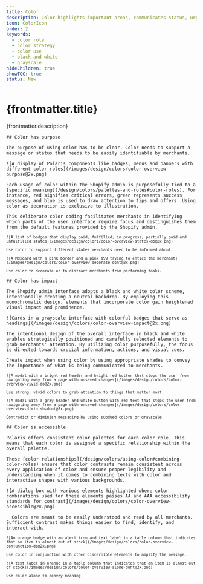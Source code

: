 ```yaml
---
title: Color
description: Color highlights important areas, communicates status, urgency, and directs attention.
icon: ColorIcon
order: 2
keywords:
  - color role
  - color strategy
  - color use
  - black and white
  - grayscale
hideChildren: true
showTOC: true
status: New
---
```


# {frontmatter.title}

<Lede>{frontmatter.description}</Lede>

<Subnav />

<LayoutSection card>

  <Text>

    ## Color has purpose

    The purpose of using color has to be clear. Color needs to support a message or status that needs to be easily identifiable by merchants.

  </Text>

  <Large>

    ![A display of Polaris components like badges, menus and banners with different color roles](/images/design/colors/color-overview-purpose@2x.png)

  </Large>

  <Text>

    Each usage of color within the Shopify admin is purposefully tied to a [specific meaning](/design/colors/palettes-and-roles#color-roles). For instance, red signifies critical errors, green represents success messages, and blue is used to draw attention to tips and offers. Using color as decoration is exclusive to illustration.

    This deliberate color coding facilitates merchants in identifying which parts of the user interface require focus and distinguishes them from the default features provided by the Shopify admin.

  </Text>

  <Small variant="do">

    ![A list of badges that display paid, fulfilled, in progress, partially paid and unfulfilled states](/images/design/colors/color-overview-states-do@2x.png)

    Use color to support different states merchants need to be informed about.

  </Small>

  <Small variant="dont">

    ![A Mdxcard with a pink border and a pink $99 trying to entice the merchant](/images/design/colors/color-overview-decorate-dont@2x.png)

    Use color to decorate or to distract merchants from performing tasks.

  </Small>

</LayoutSection>

<LayoutSection card>

  <Text>

    ## Color has impact

    The Shopify admin interface adopts a black and white color scheme, intentionally creating a neutral backdrop. By employing this monochromatic design, elements that incorporate color gain heightened visual impact and prominence.

  </Text>

  <Large>

    ![Cards in a grayscale interface with colorful badges that serve as headings](/images/design/colors/color-overview-impact@2x.png)

  </Large>

  <Text>

    The intentional design of the overall interface in black and white enables strategically positioned and carefully selected elements to grab merchants' attention. By utilizing color purposefully, the focus is directed towards crucial information, actions, and visual cues.

    Create impact when using color by using appropriate shades to convey the importance of what is being communicated to merchants.

  </Text>

  <Small variant="do">

    ![A modal with a bright red header and bright red button that stops the user from navigating away from a page with unsaved changes](/images/design/colors/color-overview-vivid-do@2x.png)

    Use strong, vivid colors to grab attention to things that matter most.

  </Small>

  <Small variant="dont">

    ![A modal with a gray header and white button with red text that stops the user from navigating away from a page with unsaved changes](/images/design/colors/color-overview-diminish-dont@2x.png)

    Contradict or diminish messaging by using subdued colors or grayscale.

  </Small>

</LayoutSection>

<LayoutSection card>

  <Text>

    ## Color is accessible

    Polaris offers consistent color palettes for each color role. This means that each color is assigned a specific relationship within the overall palette.

    These [color relationships](/design/colors/using-color#combining-color-roles) ensure that color contrasts remain consistent across every application of color and ensure proper legibility and understanding when it comes to combining texts with color and interactive shapes with various backgrounds.

  </Text>

  <Large>

    ![A dialog box with various elements highlighted where color combinations used for these elements passes AA and AAA accessibility standards for contrast](/images/design/colors/color-overview-accessible@2x.png)

  </Large>

  <Text>

      Colors are meant to be easily understood and read by all merchants. Sufficient contrast makes things easier to find, identify, and interact with.

  </Text>

  <Small variant="do">

    ![An orange badge with an alert icon and text label in a table column that indicates that an item is almost out of stock](/images/design/colors/color-overview-conjunction-do@2x.png)

    Use color in conjunction with other discernible elements to amplify the message.

  </Small>

  <Small variant="dont">

    ![A text label in orange in a table column that indicates that an item is almost out of stock](/images/design/colors/color-overview-alone-dont@2x.png)

    Use color alone to convey meaning

  </Small>

</LayoutSection>
